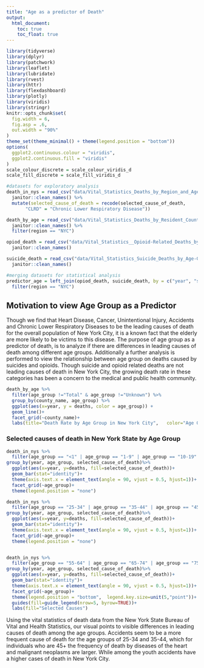 ```yaml
---
title: "Age as a predictor of Death"
output: 
  html_document:
    toc: true
    toc_float: true
---
```


```r
library(tidyverse)
library(dplyr)
library(patchwork)
library(leaflet)
library(lubridate)
library(rvest)
library(httr)
library(flexdashboard)
library(plotly)
library(viridis)
library(stringr)
knitr::opts_chunk$set(
  fig.width = 6,
  fig.asp = .6,
  out.width = "90%"
)
theme_set(theme_minimal() + theme(legend.position = "bottom"))
options(
  ggplot2.continuous.colour = "viridis",
  ggplot2.continuous.fill = "viridis"
)
scale_colour_discrete = scale_colour_viridis_d
scale_fill_discrete = scale_fill_viridis_d
```

```r
#datasets for exploratory analysis
death_in_nys = read_csv("data/Vital_Statistics_Deaths_by_Region_and_Age-Group_by_Selected_Cause_of_Death___Beginning_2003.csv") %>%
  janitor::clean_names() %>%
  mutate(selected_cause_of_death = recode(selected_cause_of_death,
       "CLRD" = "Chronic Lower Respiratory Disease"))

death_by_age = read_csv("data/Vital_Statistics_Deaths_by_Resident_County__Region__and_Age-Group__Beginning_2003.csv") %>%
  janitor::clean_names() %>%
  filter(region == "NYC")

opiod_death = read_csv("data/Vital_Statistics__Opioid-Related_Deaths_by_Age_Group__Beginning_2003.csv") %>%
  janitor::clean_names()

suicide_death = read_csv("data/Vital_Statistics_Suicide_Deaths_by_Age-Group__Race_Ethnicity__Resident_Region__and_Gender__Beginning_2003.csv") %>%
  janitor::clean_names()

#merging datasets for statistical analysis
predictor_age = left_join(opiod_death, suicide_death, by = c("year", "sex", "region", "race_or_ethnicity", "age_group")) %>%
  filter(region == "NYC")

```

## Motivation to view Age Group as a Predictor

Though we find that Heart Disease, Cancer, Unintentional Injury, Accidents and Chronic Lower Respiratory Diseases to be the leading causes of death for the overall population of New York City, it is a known fact that the elderly are more likely to be victims to this disease. The purpose of age group as a predictor of death, is to analyze if there are differences in leading causes of death among different age groups. Additionally a further analysis is performed to view the relationship between age group on deaths caused by suicides and opioids. Though suicide and opioid related deaths are not leading causes of death in New York City, the growing death rate in these categories has been a concern to the medical and public health community. 

```r
death_by_age %>%
  filter(age_group !="Total" & age_group !="Unknown") %>%
  group_by(county_name, age_group) %>%
  ggplot(aes(x=year, y = deaths, color = age_group)) +
  geom_line()+
  facet_grid(~county_name)+
  labs(title="Death Rate by Age Group in New York City",   color="Age Group")
```


### Selected causes of death in New York State by Age Group
```r
death_in_nys %>%
  filter(age_group == "<1" | age_group == "1-9" | age_group == "10-19" | age_group == "20-24", selected_cause_of_death != "Total",selected_cause_of_death != "All Other Causes") %>%
group_by(year, age_group, selected_cause_of_death)%>%
  ggplot(aes(x=year, y=deaths, fill=selected_cause_of_death))+
  geom_bar(stat="identity")+
  theme(axis.text.x = element_text(angle = 90, vjust = 0.5, hjust=1))+
  facet_grid(~age_group)+
  theme(legend.position = "none")

death_in_nys %>%
  filter(age_group == "25-34" | age_group == "35-44" | age_group == "45-54", selected_cause_of_death != "Total",selected_cause_of_death != "All Other Causes") %>%
group_by(year, age_group, selected_cause_of_death)%>%
  ggplot(aes(x=year, y=deaths, fill=selected_cause_of_death))+
  geom_bar(stat="identity")+
  theme(axis.text.x = element_text(angle = 90, vjust = 0.5, hjust=1))+
  facet_grid(~age_group)+
  theme(legend.position = "none")


death_in_nys %>%
  filter(age_group == "55-64" | age_group == "65-74" | age_group == "75-84" | age_group == "85+", selected_cause_of_death != "Total",selected_cause_of_death != "All Other Causes") %>%
group_by(year, age_group, selected_cause_of_death)%>%
  ggplot(aes(x=year, y=deaths, fill=selected_cause_of_death))+
  geom_bar(stat="identity")+
  theme(axis.text.x = element_text(angle = 90, vjust = 0.5, hjust=1))+
  facet_grid(~age_group)+
  theme(legend.position = "bottom",  legend.key.size=unit(5,"point"))+
  guides(fill=guide_legend(nrow=5, byrow=TRUE))+
  labs(fill="Selected Causes")
```

Using the vital statistics of death data from the New York State Bureau of Vital and Health Statistics, our visual points to visible differences in leading causes of death among the age groups. Accidents seem to be a more frequent cause of death for the age groups of 25-34 and 35-44, which for individuals who are 45+ the frequency of death by diseases of the heart and malignant neoplasms are larger. While among the youth accidents have a higher cases of death in New York City.

<br>
